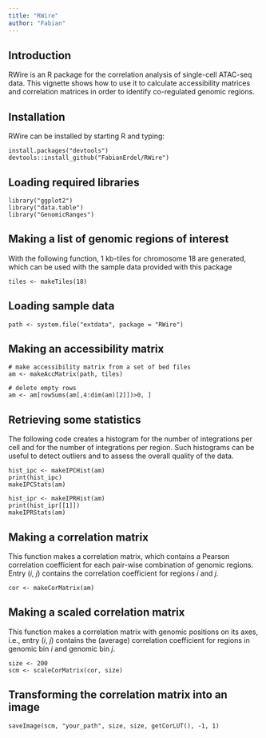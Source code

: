 ```yaml
---
title: "RWire"
author: "Fabian"
---
```


## Introduction
RWire is an R package for the correlation analysis of single-cell ATAC-seq data. This vignette shows how to use it to calculate accessibility matrices and correlation matrices in order to identify co-regulated genomic regions.

## Installation
RWire can be installed by starting R and typing:
```
install.packages("devtools")
devtools::install_github("FabianErdel/RWire")
```

## Loading required libraries
```
library("ggplot2")
library("data.table")
library("GenomicRanges")
```

## Making a list of genomic regions of interest
With the following function, 1 kb-tiles for chromosome 18 are generated, which can be used with the sample data provided with this package 
```
tiles <- makeTiles(18)
```

## Loading sample data
```
path <- system.file("extdata", package = "RWire")
```

## Making an accessibility matrix
```
# make accessibility matrix from a set of bed files
am <- makeAccMatrix(path, tiles)

# delete empty rows
am <- am[rowSums(am[,4:dim(am)[2]])>0, ]
```

## Retrieving some statistics
The following code creates a histogram for the number of integrations per cell and for the number of integrations per region. Such histograms can be useful to detect outliers and to assess the overall quality of the data.
```
hist_ipc <- makeIPCHist(am)
print(hist_ipc)
makeIPCStats(am)

hist_ipr <- makeIPRHist(am)
print(hist_ipr[[1]])
makeIPRStats(am)
```

## Making a correlation matrix
This function makes a correlation matrix, which contains a Pearson correlation coefficient for each pair-wise combination of genomic regions. Entry (*i*, *j*) contains the correlation coefficient for regions *i* and *j*.
```
cor <- makeCorMatrix(am)
```

## Making a scaled correlation matrix
This function makes a correlation matrix with genomic positions on its axes, i.e., entry (*i*, *j*) contains the (average) correlation coefficient for regions in genomic bin *i* and genomic bin *j*.
```
size <- 200
scm <- scaleCorMatrix(cor, size)
```

## Transforming the correlation matrix into an image
```
saveImage(scm, "your_path", size, size, getCorLUT(), -1, 1)
```
